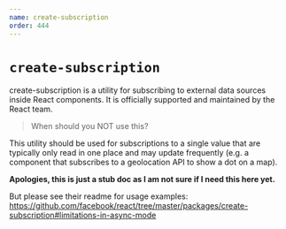 ```yaml
---
name: create-subscription
order: 444
---
```


# `create-subscription`

create-subscription is a utility for subscribing to external data sources inside React components. It is officially supported and maintained by the React team.

> When should you NOT use this?

This utility should be used for subscriptions to a single value that are typically only read in one place and may update frequently (e.g. a component that subscribes to a geolocation API to show a dot on a map).

**Apologies, this is just a stub doc as I am not sure if I need this here yet.**

But please see their readme for usage examples: https://github.com/facebook/react/tree/master/packages/create-subscription#limitations-in-async-mode
